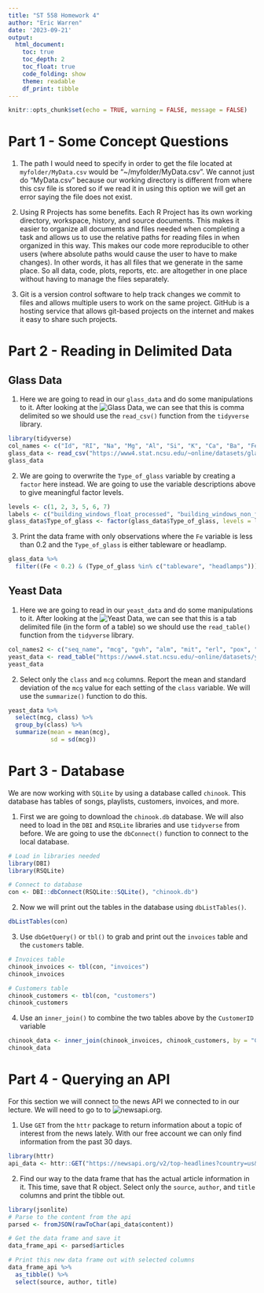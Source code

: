 ```yaml
---
title: "ST 558 Homework 4"
author: "Eric Warren"
date: '2023-09-21'
output: 
  html_document:
    toc: true
    toc_depth: 2
    toc_float: true
    code_folding: show
    theme: readable
    df_print: tibble
---
```


```r
knitr::opts_chunk$set(echo = TRUE, warning = FALSE, message = FALSE)
```

# Part 1 - Some Concept Questions

1. The path I would need to specify in order to get the file located at `myfolder/MyData.csv` would be "~/myfolder/MyData.csv". We cannot just do "MyData.csv" because our working directory is different from where this csv file is stored so if we read it in using this option we will get an error saying the file does not exist.

2. Using R Projects has some benefits. Each R Project has its own working directory, workspace, history, and source documents. This makes it easier to organize all documents and files needed when completing a task and allows us to use the relative paths for reading files in when organized in this way. This makes our code more reproducible to other users (where absolute paths would cause the user to have to make changes). In other words, it has all files that we generate in the same place. So all data, code, plots, reports, etc. are altogether in one place without having to manage the files separately. 

3. Git is a version control software to help track changes we commit to files and allows multiple users to work on the same project. GitHub is a hosting service that allows git-based projects on the internet and makes it easy to share such projects.

# Part 2 - Reading in Delimited Data

## Glass Data

1. Here we are going to read in our `glass_data` and do some manipulations to it. After looking at the ![Glass Data](https://www4.stat.ncsu.edu/~online/datasets/glass.data), we can see that this is comma delimited so we should use the `read_csv()` function from the `tidyverse` library.
```r
library(tidyverse)
col_names <- c("Id", "RI", "Na", "Mg", "Al", "Si", "K", "Ca", "Ba", "Fe", "Type_of_glass")
glass_data <- read_csv("https://www4.stat.ncsu.edu/~online/datasets/glass.data", col_names = col_names)
glass_data
```

2. We are going to overwrite the `Type_of_glass` variable by creating a `factor` here instead. We are going to use the variable descriptions above to give meaningful factor levels.
```r
levels <- c(1, 2, 3, 5, 6, 7)
labels <- c("building_windows_float_processed", "building_windows_non_float_processed", "vehicle_windows_float_processed", "containers", "tableware", "headlamps")
glass_data$Type_of_glass <- factor(glass_data$Type_of_glass, levels = levels, labels = labels)
```

3. Print the data frame with only observations where the `Fe` variable is less than 0.2 and the `Type_of_glass` is either tableware or headlamp.
```r
glass_data %>%
  filter((Fe < 0.2) & (Type_of_glass %in% c("tableware", "headlamps")))
```

## Yeast Data

1. Here we are going to read in our `yeast_data` and do some manipulations to it. After looking at the ![Yeast Data](https://www4.stat.ncsu.edu/~online/datasets/yeast.data), we can see that this is a tab delimited file (in the form of a table) so we should use the `read_table()` function from the `tidyverse` library.
```r
col_names2 <- c("seq_name", "mcg", "gvh", "alm", "mit", "erl", "pox", "vac", "nuc", "class")
yeast_data <- read_table("https://www4.stat.ncsu.edu/~online/datasets/yeast.data", col_names = col_names2)
yeast_data
```

2. Select only the `class` and `mcg` columns. Report the mean and standard deviation of the `mcg` value for each setting of the `class` variable. We will use the `summarize()` function to do this.
```r
yeast_data %>%
  select(mcg, class) %>%
  group_by(class) %>%
  summarize(mean = mean(mcg),
            sd = sd(mcg))
```

# Part 3 - Database

We are now working with `SQLite` by using a database called `chinook`. This database has tables of songs, playlists, customers, invoices, and more. 

1. First we are going to download the `chinook.db` database. We will also need to load in the `DBI` and `RSQLite` libraries and use `tidyverse` from before. We are going to use the `dbConnect()` function to connect to the local database.
```r
# Load in libraries needed
library(DBI)
library(RSQLite)

# Connect to database
con <- DBI::dbConnect(RSQLite::SQLite(), "chinook.db")
```

2. Now we will print out the tables in the database using `dbListTables()`.
```r
dbListTables(con)
```

3. Use `dbGetQuery()` or `tbl()` to grab and print out the `invoices` table and the `customers` table.
```r
# Invoices table
chinook_invoices <- tbl(con, "invoices")
chinook_invoices

# Customers table
chinook_customers <- tbl(con, "customers")
chinook_customers
```

4. Use an `inner_join()` to combine the two tables above by the `CustomerID` variable
```r
chinook_data <- inner_join(chinook_invoices, chinook_customers, by = "CustomerId")
chinook_data
```

# Part 4 - Querying an API

For this section we will connect to the news API we connected to in our lecture. We will need to go to to ![newsapi.org](https://newsapi.org).

1. Use `GET` from the `httr` package to return information about a topic of interest from the news lately. With our free account we can only find information from the past 30 days.
```r
library(httr)
api_data <- httr::GET("https://newsapi.org/v2/top-headlines?country=us&category=business&apiKey=30f54a89a7db4753887e12893d5b3afc")
```

2. Find our way to the data frame that has the actual article information in it. This time, save that R object. Select only the `source`, `author`, and `title` columns and print the tibble out.
```r
library(jsonlite)
# Parse to the content from the api
parsed <- fromJSON(rawToChar(api_data$content))

# Get the data frame and save it
data_frame_api <- parsed$articles

# Print this new data frame out with selected columns
data_frame_api %>%
  as_tibble() %>%
  select(source, author, title)
```